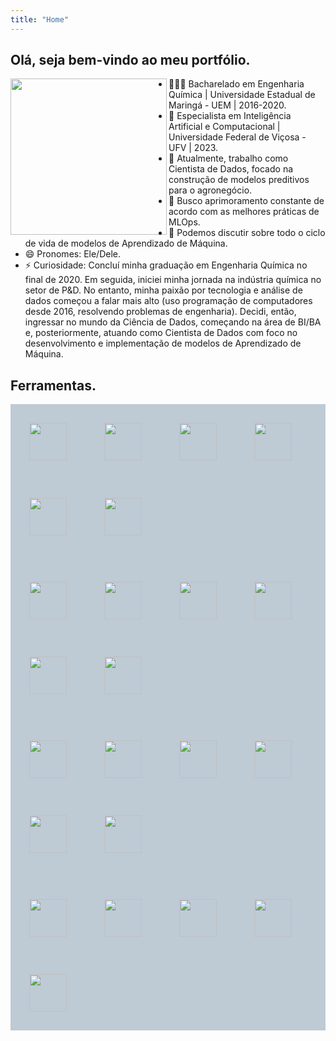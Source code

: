 ```yaml
---
title: "Home"
---
```


## Olá, seja bem-vindo ao meu portfólio.

<img align="left" width="250px" style="margin-top: 0px" src="./img/me-removebg.png" >

- 👨🏻‍🎓 Bacharelado em Engenharia Química | Universidade Estadual de Maringá - UEM | 2016-2020.
- 🏅 Especialista em Inteligência Artificial e Computacional | Universidade Federal de Viçosa - UFV | 2023.
- 🔭 Atualmente, trabalho como Cientista de Dados, focado na construção de modelos preditivos para o agronegócio.
- 🌱 Busco aprimoramento constante de acordo com as melhores práticas de MLOps.
- 💬 Podemos discutir sobre todo o ciclo de vida de modelos de Aprendizado de Máquina.
- 😄 Pronomes: Ele/Dele.
- ⚡ Curiosidade: Concluí minha graduação em Engenharia Química no final de 2020. Em seguida, iniciei minha jornada na indústria química no setor de P&D. No entanto, minha paixão por tecnologia e análise de dados começou a falar mais alto (uso programação de computadores desde 2016, resolvendo problemas de engenharia). Decidi, então, ingressar no mundo da Ciência de Dados, começando na área de BI/BA e, posteriormente, atuando como Cientista de Dados com foco no desenvolvimento e implementação de modelos de Aprendizado de Máquina.


## Ferramentas.
<div style="background-color: #becad4">
         
<img src="https://cdn.jsdelivr.net/gh/devicons/devicon@latest/icons/amazonwebservices/amazonwebservices-original-wordmark.svg" width="60" height="60" vspace="30" hspace="30"/><img src="https://cdn.jsdelivr.net/gh/devicons/devicon/icons/anaconda/anaconda-original-wordmark.svg" width="60" height="60" vspace="30" hspace="30"/><img src="https://cdn.jsdelivr.net/gh/devicons/devicon@latest/icons/bash/bash-original.svg" width="60" height="60" vspace="30" hspace="30"/><img src="https://cdn.jsdelivr.net/gh/devicons/devicon@latest/icons/cplusplus/cplusplus-original.svg" width="60" height="60" vspace="30" hspace="30"/><img src="https://cdn.jsdelivr.net/gh/devicons/devicon@latest/icons/css3/css3-original-wordmark.svg" width="60" height="60" vspace="30" hspace="30"/><img src="https://cdn.jsdelivr.net/gh/devicons/devicon@latest/icons/docker/docker-original-wordmark.svg" width="60" height="60" vspace="30" hspace="30"/>

<img src="https://cdn.jsdelivr.net/gh/devicons/devicon@latest/icons/flask/flask-original-wordmark.svg" width="60" height="60" vspace="30" hspace="30"/><img src="https://cdn.jsdelivr.net/gh/devicons/devicon/icons/git/git-original-wordmark.svg" width="60" height="60" vspace="30" hspace="30"><img src="https://cdn.jsdelivr.net/gh/devicons/devicon/icons/github/github-original-wordmark.svg" width="60" height="60" vspace="30" hspace="30"/><img src="https://cdn.jsdelivr.net/gh/devicons/devicon@latest/icons/html5/html5-original-wordmark.svg" width="60" height="60" vspace="30" hspace="30"/><img src="https://cdn.jsdelivr.net/gh/devicons/devicon/icons/jupyter/jupyter-original-wordmark.svg" width="60" height="60" vspace="30" hspace="30"/><img src="https://cdn.jsdelivr.net/gh/devicons/devicon/icons/linux/linux-original.svg" width="60" height="60" vspace="30" hspace="30"/>

<img src="https://cdn.jsdelivr.net/gh/devicons/devicon@latest/icons/mongodb/mongodb-original-wordmark.svg" width="60" height="60" vspace="30" hspace="30"/><img src="https://cdn.jsdelivr.net/gh/devicons/devicon/icons/mysql/mysql-original-wordmark.svg" width="60" height="60" vspace="30" hspace="30"/><img src="https://cdn.jsdelivr.net/gh/devicons/devicon/icons/numpy/numpy-original-wordmark.svg" width="60" height="60" vspace="30" hspace="30"/><img src="https://cdn.jsdelivr.net/gh/devicons/devicon/icons/pandas/pandas-original-wordmark.svg" width="60" height="60" vspace="30" hspace="30"/><img src="https://cdn.jsdelivr.net/gh/devicons/devicon/icons/postgresql/postgresql-original-wordmark.svg" width="60" height="60" vspace="30" hspace="30"/><img src="https://cdn.jsdelivr.net/gh/devicons/devicon/icons/python/python-original-wordmark.svg" width="60" height="60" vspace="30" hspace="30"/>

<img src="https://cdn.jsdelivr.net/gh/devicons/devicon@latest/icons/scikitlearn/scikitlearn-original.svg" width="60" height="60" vspace="30" hspace="30"/><img src="https://cdn.jsdelivr.net/gh/devicons/devicon@latest/icons/apachespark/apachespark-original-wordmark.svg" width="60" height="60" vspace="30" hspace="30"/><img src="https://cdn.jsdelivr.net/gh/devicons/devicon/icons/tensorflow/tensorflow-original.svg" width="60" height="60" vspace="30" hspace="30"/><img src="https://cdn.jsdelivr.net/gh/devicons/devicon/icons/vscode/vscode-plain-wordmark.svg" width="60" height="60" vspace="30" hspace="30"/>
<img src="https://cdn.jsdelivr.net/gh/devicons/devicon@latest/icons/yaml/yaml-original.svg" width="60" height="60" vspace="30" hspace="30"/>
          
</p>

</div>